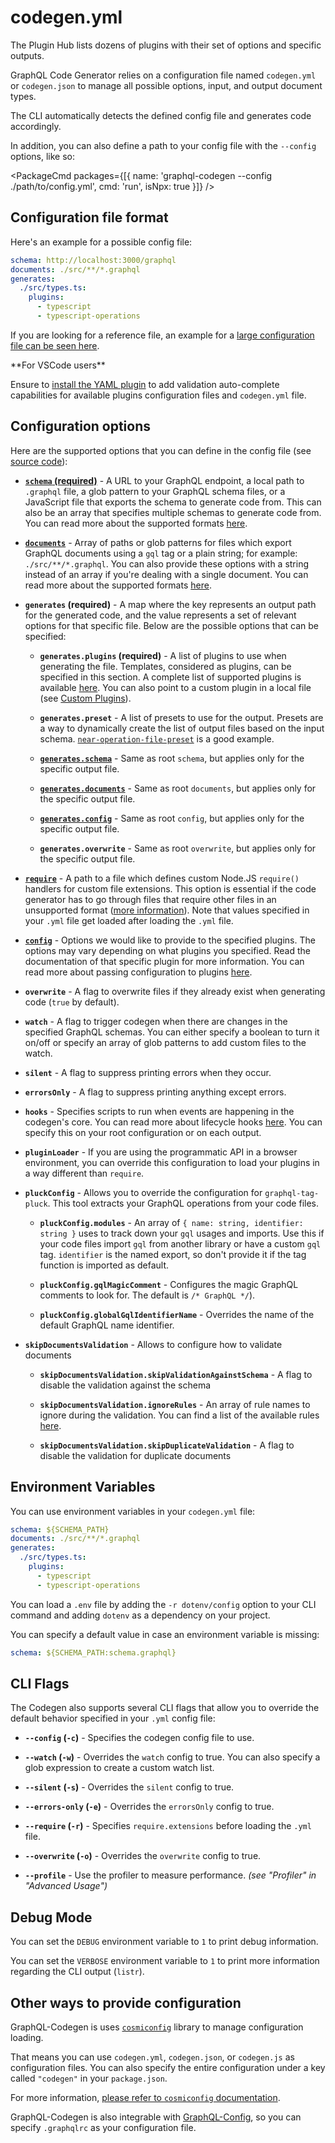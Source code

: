 
# codegen.yml

The Plugin Hub lists dozens of plugins with their set of options and specific outputs.

GraphQL Code Generator relies on a configuration file named `codegen.yml` or `codegen.json` to manage all possible options, input, and output document types.

The CLI automatically detects the defined config file and generates code accordingly.

In addition, you can also define a path to your config file with the `--config` options, like so:

<PackageCmd packages={[{ name: 'graphql-codegen --config ./path/to/config.yml', cmd: 'run', isNpx: true }]} />

## Configuration file format

Here's an example for a possible config file:

```yaml
schema: http://localhost:3000/graphql
documents: ./src/**/*.graphql
generates:
  ./src/types.ts:
    plugins:
      - typescript
      - typescript-operations
```

If you are looking for a reference file, an example for a [large configuration file can be seen here](https://github.com/dotansimha/graphql-code-generator/blob/master/dev-test/codegen.yml).

<Callout>
**For VSCode users**

Ensure to [install the YAML plugin](https://marketplace.visualstudio.com/items?itemName=redhat.vscode-yaml) to add validation auto-complete capabilities for available plugins configuration files and `codegen.yml` file.
</Callout>

## Configuration options

Here are the supported options that you can define in the config file (see [source code](https://github.com/dotansimha/graphql-code-generator/blob/master/packages/utils/plugins-helpers/src/types.ts#L92)):

- [**`schema` (required)**](./schema-field#root-level) - A URL to your GraphQL endpoint, a local path to `.graphql` file, a glob pattern to your GraphQL schema files, or a JavaScript file that exports the schema to generate code from. This can also be an array that specifies multiple schemas to generate code from. You can read more about the supported formats [here](./schema-field#available-formats).

- [**`documents`**](./documents-field#root-level) - Array of paths or glob patterns for files which export GraphQL documents using a `gql` tag or a plain string; for example: `./src/**/*.graphql`. You can also provide these options with a string instead of an array if you're dealing with a single document. You can read more about the supported formats [here](./documents-field#available-formats).

- **`generates` (required)** - A map where the key represents an output path for the generated code, and the value represents a set of relevant options for that specific file. Below are the possible options that can be specified:

  - **`generates.plugins` (required)** - A list of plugins to use when generating the file. Templates, considered as plugins, can be specified in this section. A complete list of supported plugins is available [here](/plugins). You can also point to a custom plugin in a local file (see [Custom Plugins](/docs/custom-codegen)).

  - **`generates.preset`** - A list of presets to use for the output. Presets are a way to dynamically create the list of output files based on the input schema. [`near-operation-file-preset`](/plugins/near-operation-file-preset) is a good example.

  - [**`generates.schema`**](./schema-field#output-file-level) - Same as root `schema`, but applies only for the specific output file.

  - [**`generates.documents`**](./documents-field#output-file-level) - Same as root `documents`, but applies only for the specific output file.

  - [**`generates.config`**](./config-field#output-level) - Same as root `config`, but applies only for the specific output file.

  - **`generates.overwrite`** - Same as root `overwrite`, but applies only for the specific output file.

- [**`require`**](./require-field) - A path to a file which defines custom Node.JS `require()` handlers for custom file extensions. This option is essential if the code generator has to go through files that require other files in an unsupported format ([more information](https://gist.github.com/jamestalmage/df922691475cff66c7e6)). Note that values specified in your `.yml` file get loaded after loading the `.yml` file.

- [**`config`**](./config-field#root-level) - Options we would like to provide to the specified plugins. The options may vary depending on what plugins you specified. Read the documentation of that specific plugin for more information. You can read more about passing configuration to plugins [here](./config-field).

- **`overwrite`** - A flag to overwrite files if they already exist when generating code (`true` by default).

- **`watch`** - A flag to trigger codegen when there are changes in the specified GraphQL schemas. You can either specify a boolean to turn it on/off or specify an array of glob patterns to add custom files to the watch.

- **`silent`** - A flag to suppress printing errors when they occur.

- **`errorsOnly`** - A flag to suppress printing anything except errors.

- **`hooks`** - Specifies scripts to run when events are happening in the codegen's core. You can read more about lifecycle hooks [here](./lifecycle-hooks). You can specify this on your root configuration or on each output.

- **`pluginLoader`** - If you are using the programmatic API in a browser environment, you can override this configuration to load your plugins in a way different than `require`.

- **`pluckConfig`** - Allows you to override the configuration for `graphql-tag-pluck`. This tool extracts your GraphQL operations from your code files.

  - **`pluckConfig.modules`** - An array of `{ name: string, identifier: string }` uses to track down your `gql` usages and imports. Use this if your code files import `gql` from another library or have a custom `gql` tag. `identifier` is the named export, so don't provide it if the tag function is imported as default.

  - **`pluckConfig.gqlMagicComment`** - Configures the magic GraphQL comments to look for. The default is `/* GraphQL */`).

  - **`pluckConfig.globalGqlIdentifierName`** - Overrides the name of the default GraphQL name identifier.

- **`skipDocumentsValidation`** - Allows to configure how to validate documents

  - **`skipDocumentsValidation.skipValidationAgainstSchema`** - A flag to disable the validation against the schema

  - **`skipDocumentsValidation.ignoreRules`** - An array of rule names to ignore during the validation. You can find a list of the available rules [here](https://github.com/graphql/graphql-js/tree/main/src/validation/rules).

  - **`skipDocumentsValidation.skipDuplicateValidation`** - A flag to disable the validation for duplicate documents

## Environment Variables

You can use environment variables in your `codegen.yml` file:

```yaml
schema: ${SCHEMA_PATH}
documents: ./src/**/*.graphql
generates:
  ./src/types.ts:
    plugins:
      - typescript
      - typescript-operations
```

You can load a `.env` file by adding the `-r dotenv/config` option to your CLI command and adding `dotenv` as a dependency on your project.

You can specify a default value in case an environment variable is missing:

```yaml
schema: ${SCHEMA_PATH:schema.graphql}
```

## CLI Flags

The Codegen also supports several CLI flags that allow you to override the default behavior specified in your `.yml` config file:

- **`--config` (`-c`)** - Specifies the codegen config file to use.

- **`--watch` (`-w`)** - Overrides the `watch` config to true. You can also specify a glob expression to create a custom watch list.

- **`--silent` (`-s`)** - Overrides the `silent` config to true.

- **`--errors-only` (`-e`)** - Overrides the `errorsOnly` config to true.

- **`--require` (`-r`)** - Specifies `require.extensions` before loading the `.yml` file.

- **`--overwrite` (`-o`)** - Overrides the `overwrite` config to true.

- **`--profile`** - Use the profiler to measure performance. _(see "Profiler" in "Advanced Usage")_

## Debug Mode

You can set the `DEBUG` environment variable to `1` to print debug information.

You can set the `VERBOSE` environment variable to `1` to print more information regarding the CLI output (`listr`).

## Other ways to provide configuration

GraphQL-Codegen is uses [`cosmiconfig`](https://github.com/davidtheclark/cosmiconfig) library to manage configuration loading.

That means you can use `codegen.yml`, `codegen.json`, or `codegen.js` as configuration files. You can also specify the entire configuration under a key called `"codegen"` in your `package.json`.

For more information, [please refer to `cosmiconfig` documentation](https://github.com/davidtheclark/cosmiconfig#cosmiconfig).

GraphQL-Codegen is also integrable with [GraphQL-Config](https://graphql-config.com), so you can specify `.graphqlrc` as your configuration file.
